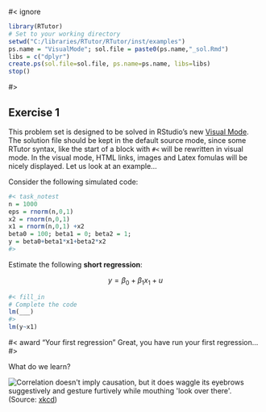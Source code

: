 #< ignore

```r
library(RTutor)
# Set to your working directory
setwd("C:/libraries/RTutor/RTutor/inst/examples")
ps.name = "VisualMode"; sol.file = paste0(ps.name,"_sol.Rmd")
libs = c("dplyr") 
create.ps(sol.file=sol.file, ps.name=ps.name, libs=libs)
stop()
```

#>

## Exercise 1

This problem set is designed to be solved in RStudio's new [Visual Mode](https://rstudio.github.io/visual-markdown-editing). The solution file should be kept in the default source mode, since some RTutor syntax, like the start of a block with `#<` will be rewritten in visual mode. In the visual mode, HTML links, images and Latex fomulas will be nicely displayed. Let us look at an example...

Consider the following simulated code:
```r
#< task_notest
n = 1000
eps = rnorm(n,0,1)
x2 = rnorm(n,0,1)
x1 = rnorm(n,0,1) +x2
beta0 = 100; beta1 = 0; beta2 = 1;
y = beta0+beta1*x1+beta2*x2
#>
```

Estimate the following **short regression**:

$$y = \beta_0 + \beta_1 x_1 + u$$
```r
#< fill_in
# Complete the code
lm(___)
#>
lm(y~x1)
```
#< award "Your first regression"
Great, you have run your first regression...
#>

What do we learn?

<img src="https://imgs.xkcd.com/comics/correlation.png" title="Correlation doesn't imply causation, but it does waggle its eyebrows suggestively and gesture furtively while mouthing 'look over there'.">
(Source: [xkcd](https://xkcd.com/552/))


